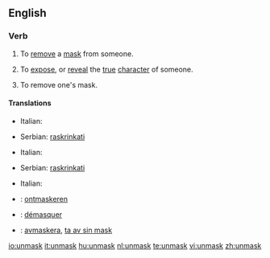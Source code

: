 ==English==

===Verb===
{{en-verb}}

# {{transitive}} To [[remove]] a [[mask]] from someone.
# {{transitive}} To [[expose]], or [[reveal]] the [[true]] [[character]] of someone.
# {{intransitive}} To remove one's mask.

====Translations====
{{trans-top|to remove a mask from someone}}
* Italian: {{t|it|smascherare}}
{{trans-mid}}
* Serbian: [[raskrinkati]]
{{trans-bottom}}

{{trans-top|to expose the true character of someone}}
* Italian: {{t|it|smascherare}}
{{trans-mid}}
* Serbian: [[raskrinkati]]
{{trans-bottom}}

{{trans-top|to remove one's mask}}
* Italian: {{t|it|smascherarsi}}
{{trans-mid}}
{{trans-bottom}}

{{checktrans-top}}
*{{ttbc|Dutch}}: [[ontmaskeren]]
*{{ttbc|French}}: [[démasquer]]
*{{ttbc|Swedish}}: [[avmaskera]], [[ta av sin mask]]
{{checktrans-bottom}}

[[io:unmask]]
[[it:unmask]]
[[hu:unmask]]
[[nl:unmask]]
[[te:unmask]]
[[vi:unmask]]
[[zh:unmask]]